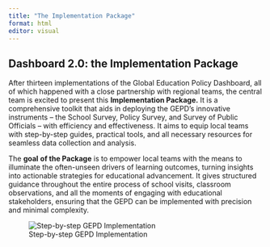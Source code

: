 ```yaml
---
title: "The Implementation Package"
format: html
editor: visual
---
```


## Dashboard 2.0: the Implementation Package

After thirteen implementations of the Global Education Policy Dashboard, all of which happened with a close partnership with regional teams, the central team is excited to present this **Implementation Package.** It is a comprehensive toolkit that aids in deploying the GEPD's innovative instruments -- the School Survey, Policy Survey, and Survey of Public Officials -- with efficiency and effectiveness. It aims to equip local teams with step-by-step guides, practical tools, and all necessary resources for seamless data collection and analysis.

The **goal** **of the Package** is to empower local teams with the means to illuminate the often-unseen drivers of learning outcomes, turning insights into actionable strategies for educational advancement. It gives structured guidance throughout the entire process of school visits, classroom observations, and all the moments of engaging with educational stakeholders, ensuring that the GEPD can be implemented with precision and minimal complexity.

![Step-by-step GEPD Implementation](images/ten-steps-implementation.png){fig-align="center"}
